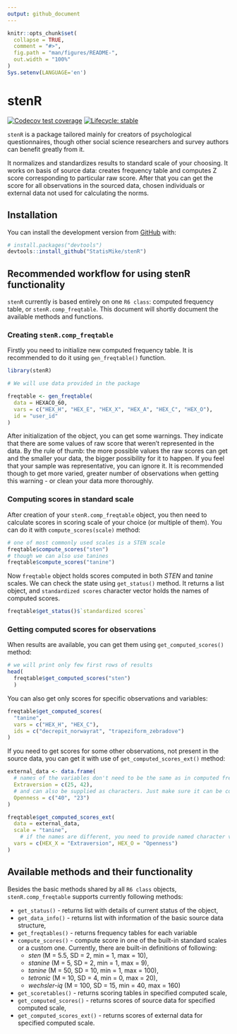 ```yaml
---
output: github_document
---
```


<!-- README.md is generated from README.Rmd. Please edit that file -->

```r
knitr::opts_chunk$set(
  collapse = TRUE,
  comment = "#>",
  fig.path = "man/figures/README-",
  out.width = "100%"
)
Sys.setenv(LANGUAGE='en')
```

# stenR

<!-- badges: start -->
[![Codecov test coverage](https://codecov.io/gh/StatisMike/stenR/branch/master/graph/badge.svg)](https://codecov.io/gh/StatisMike/stenR?branch=master)
[![Lifecycle: stable](https://img.shields.io/badge/lifecycle-stable-brightgreen.svg)](https://www.tidyverse.org/lifecycle/#stable)
<!-- badges: end -->

`stenR` is a package tailored mainly for creators of psychological questionnaires,
though other social science researchers and survey authors can benefit greatly
from it.

It normalizes and standardizes results to standard scale of your choosing. It
works on basis of source data: creates frequency table and computes Z score
corresponding to particular raw score. After that you can get the score for
all observations in the sourced data, chosen individuals or external data not
used for calculating the norms.

## Installation

You can install the development version from [GitHub](https://github.com/) with:

``` r
# install.packages("devtools")
devtools::install_github("StatisMike/stenR")
```
## Recommended workflow for using stenR functionality

`stenR` currently is based entirely on one `R6 class`: computed frequency table,
or `stenR.comp_freqtable`. This document will shortly document the available
methods and functions.

### Creating `stenR.comp_freqtable`

Firstly you need to initialize new computed frequency table. It is recommended
to do it using `gen_freqtable()` function.

```r
library(stenR)

# We will use data provided in the package

freqtable <- gen_freqtable(
  data = HEXACO_60,
  vars = c("HEX_H", "HEX_E", "HEX_X", "HEX_A", "HEX_C", "HEX_O"),
  id = "user_id"
)
```
After initialization of the object, you can get some warnings. They indicate 
that there are some values of raw score that weren't represented in the data. 
By the rule of thumb: the more possible values the raw scores can get and the 
smaller your data, the bigger possibility for it to happen. If you feel that 
your sample was representative, you can ignore it. It is recommended though to 
get more varied, greater number of observations when getting this warning - or 
clean your data more thoroughly.

### Computing scores in standard scale

After creation of your `stenR.comp_freqtable` object, you then need to calculate scores
in scoring scale of your choice (or multiple of them). You can do it with `compute_scores(scale)` method:

```r
# one of most commonly used scales is a STEN scale
freqtable$compute_scores("sten")
# though we can also use tanines
freqtable$compute_scores("tanine")
```

Now `freqtable` object holds scores computed in both *STEN* and *tanine* scales.
We can check the state using `get_status()` method. It returns a list object,
and `standardized scores` character vector holds the names of computed
scores.

```r
freqtable$get_status()$`standardized scores`
```
### Getting computed scores for observations

When results are available, you can get them using `get_computed_scores()` method:

```r
# we will print only few first rows of results
head(
  freqtable$get_computed_scores("sten")
  )
```
You can also get only scores for specific observations and variables:

```r
freqtable$get_computed_scores(
  "tanine",
  vars = c("HEX_H", "HEX_C"),
  ids = c("decrepit_norwayrat", "trapeziform_zebradove")
)
```
If you need to get scores for some other observations, not present in the source data, 
you can get it with use of `get_computed_scores_ext()` method:

```r
external_data <- data.frame(
  # names of the variables don't need to be the same as in computed freqtable
  Extraversion = c(25, 42),
  # and can also be supplied as characters. Just make sure it can be coerced to numerical
  Openness = c("40", "23")
)

freqtable$get_computed_scores_ext(
  data = external_data,
  scale = "tanine",
    # if the names are different, you need to provide named character vector
  vars = c(HEX_X = "Extraversion", HEX_O = "Openness")
)
```

## Available methods and their functionality

Besides the basic methods shared by all `R6 class` objects, 
`stenR.comp_freqtable` supports currently following methods:

- `get_status()` - returns list with details of current status of the object,
- `get_data_info()` - returns list with information of the basic source data structure,
- `get_freqtables()` - returns frequency tables for each variable
- `compute_scores()` - compute score in one of the built-in standard scales or a custom one. Currently, there are built-in definitions of following:
  - *sten* (M = 5.5, SD = 2, min = 1, max = 10),
  - *stanine* (M = 5, SD = 2, min = 1, max = 9),
  - *tanine* (M = 50, SD = 10, min = 1, max = 100),
  - *tetronic* (M = 10, SD = 4, min = 0, max = 20),
  - *wechsler-iq* (M = 100, SD = 15, min = 40, max = 160)
- `get_scoretables()` - returns scoring tables in specified computed scale,
- `get_computed_scores()` - returns scores of source data for specified computed scale,
- `get_computed_scores_ext()` - returns scores of external data for specified computed scale.


